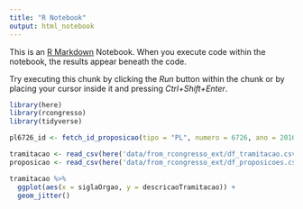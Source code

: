 ```yaml
---
title: "R Notebook"
output: html_notebook
---
```


This is an [R Markdown](http://rmarkdown.rstudio.com) Notebook. When you execute code within the notebook, the results appear beneath the code. 

Try executing this chunk by clicking the *Run* button within the chunk or by placing your cursor inside it and pressing *Ctrl+Shift+Enter*. 

```r
library(here)
library(rcongresso)
library(tidyverse)

pl6726_id <- fetch_id_proposicao(tipo = "PL", numero = 6726, ano = 2016)
```

```r
tramitacao <- read_csv(here('data/from_rcongresso_ext/df_tramitacao.csv'))
proposicao <- read_csv(here('data/from_rcongresso_ext/df_proposicoes.csv'))
```

```r
tramitacao %>%
  ggplot(aes(x = siglaOrgao, y = descricaoTramitacao)) + 
  geom_jitter()
```

